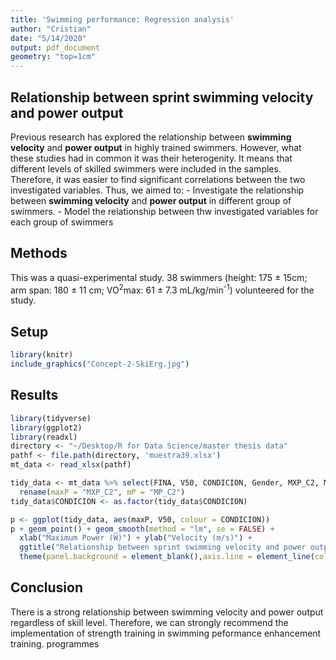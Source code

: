 ```yaml
---
title: 'Swimming performance: Regression analysis'
author: "Cristian"
date: "5/14/2020"
output: pdf_document
geometry: "top=1cm"
---
```

## Relationship between sprint swimming velocity and power output
Previous research has explored the relationship between **swimming velocity** and **power output** in highly trained swimmers. However, what these studies had in common  it was their heterogenity. It means that different levels of skilled swimmers were included in the samples. Therefore, it was easier to find significant correlations between the two investigated variables. Thus, we aimed to: 
- Investigate the relationship between **swimming velocity** and **power output** in different group of    swimmers.
- Model the relationship between thw investigated variables for each group of swimmers

## Methods
This was a quasi-experimental study. 38 swimmers (height: 175 ± 15cm; arm span: 180 ± 11 cm; VO^2^max: 61 ± 7.3 mL/kg/min^-1^) volunteered for the study.

## Setup
```r
library(knitr)
include_graphics("Concept-2-SkiErg.jpg")
```

## Results
```r
library(tidyverse)
library(ggplot2)
library(readxl)
directory <- "~/Desktop/R for Data Science/master thesis data"
pathf <- file.path(directory, 'muestra39.xlsx')
mt_data <- read_xlsx(pathf)

tidy_data <- mt_data %>% select(FINA, V50, CONDICION, Gender, MXP_C2, MP_C2) %>%
  rename(maxP = "MXP_C2", mP = "MP_C2")
tidy_data$CONDICION <- as.factor(tidy_data$CONDICION)

p <- ggplot(tidy_data, aes(maxP, V50, colour = CONDICION))
p + geom_point() + geom_smooth(method = "lm", se = FALSE) +
  xlab("Maximum Power (W)") + ylab("Velocity (m/s)") + 
  ggtitle("Relationship between sprint swimming velocity and power output") +
  theme(panel.background = element_blank(),axis.line = element_line(colour = "black"))
```

## Conclusion
There is a strong relationship between swimming velocity and power output regardless of skill level. Therefore, we can strongly recommend the implementation of strength training in swimming peformance enhancement training. programmes
